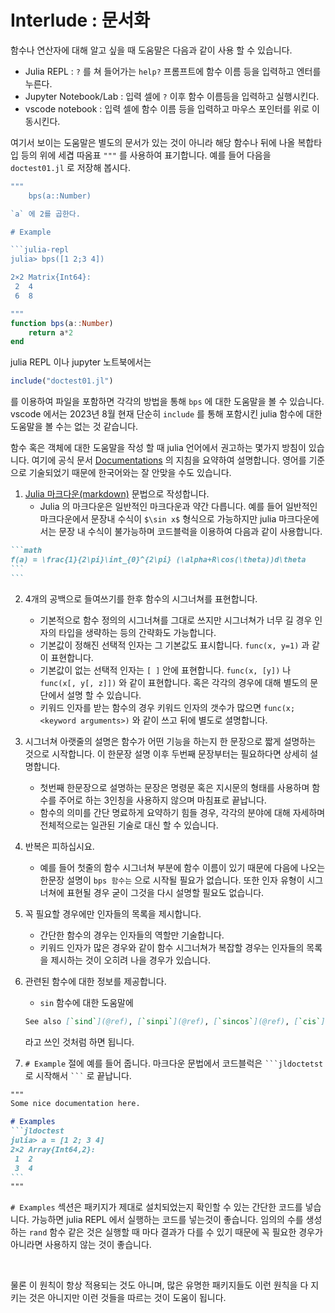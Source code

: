 # Interlude : 문서화 {.unnumbered}


함수나 연산자에 대해 알고 싶을 때 도움말은 다음과 같이 사용 할 수 있습니다.

- Julia REPL : `?` 를 쳐 들어가는 `help?` 프롬프트에 함수 이름 등을 입력하고 엔터를 누른다.
- Jupyter Notebook/Lab : 입력 셀에 `?` 이후 함수 이름등을 입력하고 실행시킨다.
- vscode notebook : 입력 셀에 함수 이름 등을 입력하고 마우스 포인터를 위로 이동시킨다.

여기서 보이는 도움말은 별도의 문서가 있는 것이 아니라 해당 함수나 뒤에 나올 복합타입 등의 위에 세겹 따옴표 `"""` 를 사용하여 표기합니다. 예를 들어 다음을 `doctest01.jl` 로 저장해 봅시다.


~~~julia
"""
    bps(a::Number) 

`a` 에 2를 곱한다.

# Example

```julia-repl
julia> bps([1 2;3 4])

2×2 Matrix{Int64}:
 2  4
 6  8

"""
function bps(a::Number) 
    return a*2
end
~~~


julia REPL 이나 jupyter 노트북에서는 

```julia
include("doctest01.jl")
```

를 이용하여 파일을 포함하면 각각의 방법을 통해 `bps` 에 대한 도움말을 볼 수 있습니다. vscode 에서는 2023년 8월 현재 단순히 `include` 를 통해 포함시킨 julia 함수에 대한 도움말을 볼 수는 없는 것 같습니다.


함수 혹은 객체에 대한 도움말을 작성 할 때 julia 언어에서 권고하는 몇가지 방침이 있습니다. 여기에 공식 문서 [Documentations](https://docs.julialang.org/en/v1/manual/documentation/) 의 지침을 요약하여 설명합니다. 영어를 기준으로 기술되었기 때문에 한국어와는 잘 안맞을 수도 있습니다.

1. [Julia 마크다운(markdown)](https://docs.julialang.org/en/v1/stdlib/Markdown/) 문법으로 작성합니다.
    - Julia 의 마크다운은 일반적인 마크다운과 약간 다릅니다. 예를 들어 일반적인 마크다운에서 문장내 수식이 `$\sin x$` 형식으로 가능하지만 julia 마크다운에서는 문장 내 수식이 불가능하며 코드블럭을 이용하여 다음과 같이 사용합니다.

~~~markdown
```math
f(a) = \frac{1}{2\pi}\int_{0}^{2\pi} (\alpha+R\cos(\theta))d\theta
```
```
~~~
   
2. 4개의 공백으로 들여쓰기를 한후 함수의 시그너쳐를 표현합니다.
   - 기본적으로 함수 정의의 시그너쳐를 그대로 쓰지만 시그너쳐가 너무 길 경우 인자의 타입을 생략하는 등의 간략화도 가능합니다.
   - 기본값이 정해진 선택적 인자는 그 기본값도 표시합니다. `func(x, y=1)` 과 같이 표현합니다. 
   - 기본값이 없는 선택적 인자는 `[ ]` 안에 표현합니다. `func(x, [y])` 나 `func(x[, y[, z]])` 와 같이 표현합니다. 혹은 각각의 경우에 대해 별도의 문단에서 설명 할 수 있습니다.
   - 키워드 인자를 받는 함수의 경우 키워드 인자의 갯수가 많으면 `func(x; <keyword arguments>)` 와 같이 쓰고 뒤에 별도로 셜명합니다.

3. 시그너쳐 아랫줄의 설명은 함수가 어떤 기능을 하는지 한 문장으로 짧게 설명하는 것으로 시작합니다. 이 한문장 설명 이후  두번째 문장부터는 필요하다면 상세히 설명합니다.
   - 첫번째 한문장으로 설명하는 문장은 명령문 혹은 지시문의 형태를 사용하며 함수를 주어로 하는 3인칭을 사용하지 않으며 마침표로 끝납니다.
   - 함수의 의미를 간단 명료하게 요약하기 힘들 경우, 각각의 분야에 대해 자세하며 전체적으로는 일관된 기술로 대신 할 수 있습니다.
  

3. 반복은 피하십시요.
   - 예를 들어 첫줄의 함수 시그너쳐 부분에 함수 이름이 있기 때문에 다음에 나오는 한문장 설명이 `bps 함수는` 으로 시작될 필요가 없습니다. 또한 인자 유형이 시그너쳐에 표현될 경우 굳이 그것을 다시 설명할 필요도 없습니다.
  
4. 꼭 필요할 경우에만 인자들의 목록을 제시합니다.
   - 간단한 함수의 경우는 인자들의 역할만 기술합니다.
   - 키워드 인자가 많은 경우와 같이 함수 시그너쳐가 복잡할 경우는 인자들의 목록을 제시하는 것이 오히려 나을 경우가 있습니다.

5. 관련된 함수에 대한 정보를 제공합니다.
    - `sin` 함수에 대한 도움말에 
    
    ```md
    See also [`sind`](@ref), [`sinpi`](@ref), [`sincos`](@ref), [`cis`](@ref), [`asin`](@ref).
    ```` 
    
    라고 쓰인 것처럼 하면 됩니다.

6. `# Example` 절에 예를 들어 줍니다. 마크다운 문법에서 코드블럭은 ` ```jldoctetst` 로 시작해서 ` ``` ` 로 끝납니다.

~~~md
"""
Some nice documentation here.

# Examples
```jldoctest
julia> a = [1 2; 3 4]
2×2 Array{Int64,2}:
 1  2
 3  4
```
"""
~~~


`# Examples` 섹션은 패키지가 제대로 설치되었는지 확인할 수 있는 간단한 코드를 넣습니다. 가능하면 julia REPL 에서 실행하는 코드를 넣는것이 좋습니다. 임의의 수를 생성하는 `rand` 함수 같은 것은 실행할 때 마다 결과가 다를 수 있기 때문에 꼭 필요한 경우가 아니라면 사용하지 않는 것이 좋습니다. 

</br>

물론 이 원칙이 항상 적용되는 것도 아니며, 많은 유명한 패키지들도 이런 원칙을 다 지키는 것은 아니지만 이런 것들을 따르는 것이 도움이 됩니다.


